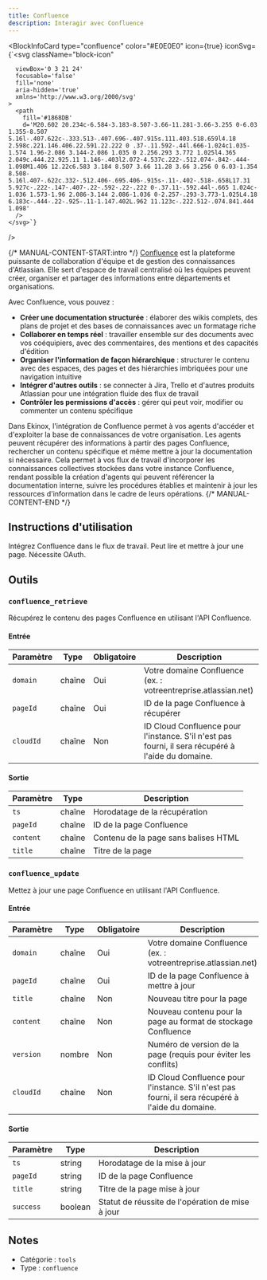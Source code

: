 ```yaml
---
title: Confluence
description: Interagir avec Confluence
---
```



<BlockInfoCard 
  type="confluence"
  color="#E0E0E0"
  icon={true}
  iconSvg={`<svg className="block-icon"
      
      
      
      viewBox='0 3 21 24'
      focusable='false'
      fill='none'
      aria-hidden='true'
      xmlns='http://www.w3.org/2000/svg'
    >
      <path
        fill='#1868DB'
        d='M20.602 20.234c-6.584-3.183-8.507-3.66-11.281-3.66-3.255 0-6.03 1.355-8.507 5.16l-.407.622c-.333.513-.407.696-.407.915s.111.403.518.659l4.18 2.598c.221.146.406.22.591.22.222 0 .37-.11.592-.44l.666-1.024c1.035-1.574 1.96-2.086 3.144-2.086 1.035 0 2.256.293 3.772 1.025l4.365 2.049c.444.22.925.11 1.146-.403l2.072-4.537c.222-.512.074-.842-.444-1.098M1.406 12.22c6.583 3.184 8.507 3.66 11.28 3.66 3.256 0 6.03-1.354 8.508-5.16l.407-.622c.332-.512.406-.695.406-.915s-.11-.402-.518-.658L17.31 5.927c-.222-.147-.407-.22-.592-.22-.222 0-.37.11-.592.44l-.665 1.024c-1.036 1.573-1.96 2.086-3.144 2.086-1.036 0-2.257-.293-3.773-1.025L4.18 6.183c-.444-.22-.925-.11-1.147.402L.962 11.123c-.222.512-.074.841.444 1.098'
      />
    </svg>`}
/>

{/* MANUAL-CONTENT-START:intro */}
[Confluence](https://www.atlassian.com/software/confluence) est la plateforme puissante de collaboration d'équipe et de gestion des connaissances d'Atlassian. Elle sert d'espace de travail centralisé où les équipes peuvent créer, organiser et partager des informations entre départements et organisations.

Avec Confluence, vous pouvez :

- **Créer une documentation structurée** : élaborer des wikis complets, des plans de projet et des bases de connaissances avec un formatage riche
- **Collaborer en temps réel** : travailler ensemble sur des documents avec vos coéquipiers, avec des commentaires, des mentions et des capacités d'édition
- **Organiser l'information de façon hiérarchique** : structurer le contenu avec des espaces, des pages et des hiérarchies imbriquées pour une navigation intuitive
- **Intégrer d'autres outils** : se connecter à Jira, Trello et d'autres produits Atlassian pour une intégration fluide des flux de travail
- **Contrôler les permissions d'accès** : gérer qui peut voir, modifier ou commenter un contenu spécifique

Dans Ekinox, l'intégration de Confluence permet à vos agents d'accéder et d'exploiter la base de connaissances de votre organisation. Les agents peuvent récupérer des informations à partir des pages Confluence, rechercher un contenu spécifique et même mettre à jour la documentation si nécessaire. Cela permet à vos flux de travail d'incorporer les connaissances collectives stockées dans votre instance Confluence, rendant possible la création d'agents qui peuvent référencer la documentation interne, suivre les procédures établies et maintenir à jour les ressources d'information dans le cadre de leurs opérations.
{/* MANUAL-CONTENT-END */}

## Instructions d'utilisation

Intégrez Confluence dans le flux de travail. Peut lire et mettre à jour une page. Nécessite OAuth.

## Outils

### `confluence_retrieve`

Récupérez le contenu des pages Confluence en utilisant l'API Confluence.

#### Entrée

| Paramètre | Type | Obligatoire | Description |
| --------- | ---- | -------- | ----------- |
| `domain` | chaîne | Oui | Votre domaine Confluence \(ex. : votreentreprise.atlassian.net\) |
| `pageId` | chaîne | Oui | ID de la page Confluence à récupérer |
| `cloudId` | chaîne | Non | ID Cloud Confluence pour l'instance. S'il n'est pas fourni, il sera récupéré à l'aide du domaine. |

#### Sortie

| Paramètre | Type | Description |
| --------- | ---- | ----------- |
| `ts` | chaîne | Horodatage de la récupération |
| `pageId` | chaîne | ID de la page Confluence |
| `content` | chaîne | Contenu de la page sans balises HTML |
| `title` | chaîne | Titre de la page |

### `confluence_update`

Mettez à jour une page Confluence en utilisant l'API Confluence.

#### Entrée

| Paramètre | Type | Obligatoire | Description |
| --------- | ---- | -------- | ----------- |
| `domain` | chaîne | Oui | Votre domaine Confluence \(ex. : votreentreprise.atlassian.net\) |
| `pageId` | chaîne | Oui | ID de la page Confluence à mettre à jour |
| `title` | chaîne | Non | Nouveau titre pour la page |
| `content` | chaîne | Non | Nouveau contenu pour la page au format de stockage Confluence |
| `version` | nombre | Non | Numéro de version de la page \(requis pour éviter les conflits\) |
| `cloudId` | chaîne | Non | ID Cloud Confluence pour l'instance. S'il n'est pas fourni, il sera récupéré à l'aide du domaine. |

#### Sortie

| Paramètre | Type | Description |
| --------- | ---- | ----------- |
| `ts` | string | Horodatage de la mise à jour |
| `pageId` | string | ID de la page Confluence |
| `title` | string | Titre de la page mise à jour |
| `success` | boolean | Statut de réussite de l'opération de mise à jour |

## Notes

- Catégorie : `tools`
- Type : `confluence`
